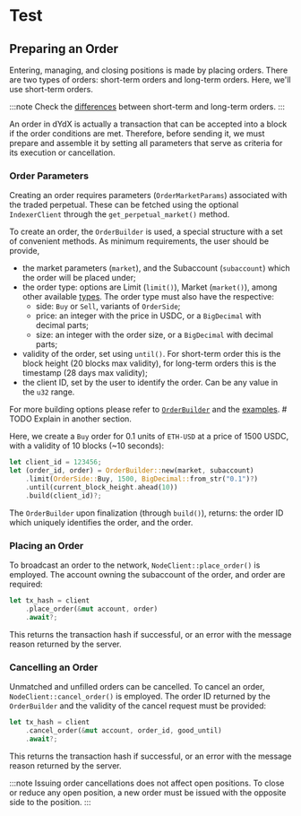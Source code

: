 # Test

## Preparing an Order

Entering, managing, and closing positions is made by placing orders. There are two types of orders: short-term orders and long-term orders.
Here, we'll use short-term orders.

:::note
Check the [differences](https://docs.dydx.exchange/api_integration-trading/short_term_vs_stateful) between short-term and long-term orders.
:::

An order in dYdX is actually a transaction that can be accepted into a block if the order conditions are met. Therefore, before sending it, we must prepare and assemble it by setting all parameters that serve as criteria for its execution or cancellation.

### Order Parameters

Creating an order requires parameters (`OrderMarketParams`) associated with the traded perpetual.
These can be fetched using the optional `IndexerClient` through the `get_perpetual_market()` method.

To create an order, the `OrderBuilder` is used, a special structure with a set of convenient methods.
As minimum requirements, the user should be provide,
- the market parameters (`market`), and the Subaccount (`subaccount`) which the order will be placed under;
- the order type: options are Limit (`limit()`), Market (`market()`), among other available [types](https://help.dydx.trade/en/articles/166981-perpetual-order-types-on-dydx-chain). The order type must also have the respective:
    - side: `Buy` or `Sell`, variants of `OrderSide`;
    - price: an integer with the price in USDC, or a `BigDecimal` with decimal parts;
    - size: an integer with the order size, or a `BigDecimal` with decimal parts;
- validity of the order, set using `until()`. For short-term order this is the block height (20 blocks max validity), for long-term orders this is the timestamp (28 days max validity);
- the client ID, set by the user to identify the order. Can be any value in the `u32` range.

For more building options please refer to [`OrderBuilder`](https://github.com/dydxprotocol/v4-clients/blob/3e8c7e1b960291b7ef273962d374d9934a5c4d33/v4-client-rs/client/src/node/order.rs#L171) and the [examples](https://github.com/dydxprotocol/v4-clients/tree/3e8c7e1b960291b7ef273962d374d9934a5c4d33/v4-client-rs/client/examples). # TODO Explain in another section.

Here, we create a `Buy` order for 0.1 units of `ETH-USD` at a price of 1500 USDC, with a validity of 10 blocks (~10 seconds):

```rust [main.rs]
let client_id = 123456;
let (order_id, order) = OrderBuilder::new(market, subaccount)
    .limit(OrderSide::Buy, 1500, BigDecimal::from_str("0.1")?)
    .until(current_block_height.ahead(10))
    .build(client_id)?;
```

The `OrderBuilder` upon finalization (through `build()`), returns: the order ID which uniquely identifies the order, and the order.

### Placing an Order

To broadcast an order to the network, `NodeClient::place_order()` is employed. The account owning the subaccount of the order, and order are required:

```rust [main.rs]
let tx_hash = client
    .place_order(&mut account, order)
    .await?;
```

This returns the transaction hash if successful, or an error with the message reason returned by the server.

### Cancelling an Order

Unmatched and unfilled orders can be cancelled.
To cancel an order, `NodeClient::cancel_order()` is employed. The order ID returned by the `OrderBuilder` and the validity of the cancel request must be provided:

```rust [main.rs]
let tx_hash = client
    .cancel_order(&mut account, order_id, good_until)
    .await?;
```

This returns the transaction hash if successful, or an error with the message reason returned by the server.

:::note
Issuing order cancellations does not affect open positions. To close or reduce any open position, a new order must be issued with the opposite side to the position.
:::

